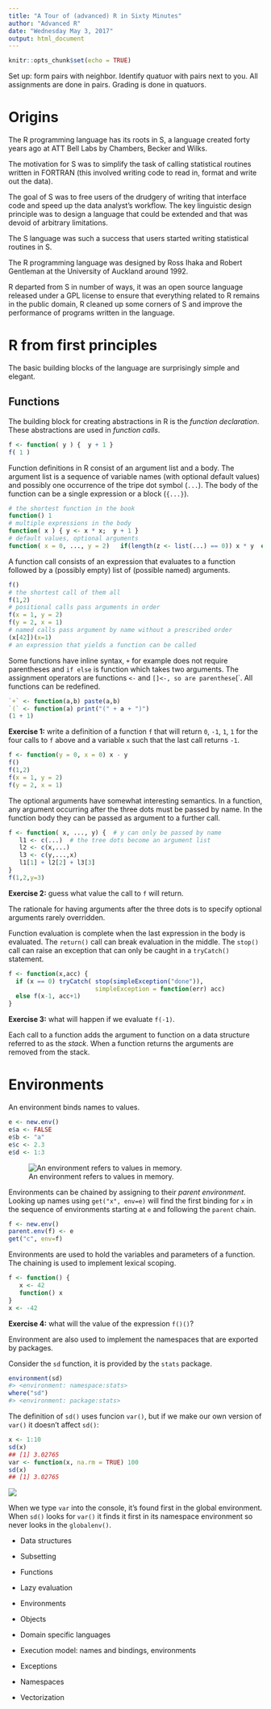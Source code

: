```yaml
---
title: "A Tour of (advanced) R in Sixty Minutes"
author: "Advanced R"
date: "Wednesday May 3, 2017"
output: html_document
---
```


```r
knitr::opts_chunk$set(echo = TRUE)
```

Set up: form pairs with neighbor. Identify quatuor with pairs next to you.  All assignments are done in pairs. Grading is done in quatuors.

# Origins

The R programming language has its roots in S, a language created forty years ago at ATT Bell Labs by Chambers, Becker and Wilks.

The motivation for S was to simplify the task of calling statistical routines written in FORTRAN (this involved writing code to read in, format and write out the data).

The goal of S was to free users of the drudgery of writing that interface code and speed up the data analyst's workflow.  The key linguistic design principle was to design a language that could be extended and that was devoid of arbitrary limitations.

The S language was such a success that users started writing statistical routines in S.

The R programming language was designed by Ross Ihaka and Robert Gentleman at the University of Auckland around 1992.  

R departed from S in number of ways, it was an open source language released under a GPL license to ensure that everything related to R remains in the public domain, R cleaned up some corners of S and improve the performance of programs written in the language.

#  R from first principles

The basic building blocks of the language are surprisingly simple and elegant.

## Functions

The building block for creating abstractions in R is the *function declaration*.  These abstractions are used in *function calls*.

```r
f <- function( y ) {  y + 1 }
f( 1 )
```

Function definitions in R consist of an argument list and a body. The argument list is a sequence of variable names (with optional default values) and possibly one occurrence of the tripe dot symbol (`...`).  The body of the function can be a single expression or a block (`{...}`).

```r
# the shortest function in the book
function() 1    
# multiple expressions in the body
function( x ) { y <- x * x;  y + 1 }
# default values, optional arguments
function( x = 0, ..., y = 2)   if(length(z <- list(...) == 0)) x * y  else x * y * z[[1]] 
```

A function call consists of an expression that evaluates to a function followed by a (possibly empty) list of (possible named) arguments.

```r
f()
# the shortest call of them all
f(1,2)
# positional calls pass arguments in order
f(x = 1, y = 2)
f(y = 2, x = 1)
# named calls pass argument by name without a prescribed order
(x[42])(x=1)
# an expression that yields a function can be called
```

Some functions have inline syntax, `+` for example does not require parentheses and `if else` is  function which takes two arguments.  The assignment operators are functions `<-` and `[]<-, so are parenthese `(`.  All functions can be redefined.

```r
`+` <- function(a,b) paste(a,b)
`(` <- function(a) print("(" + a + ")")
(1 + 1)
```

**Exercise 1:** write a definition of a function `f` that will return `0`, `-1`, `1`, `1` for the four calls to `f` above and a variable `x` such that the last call returns `-1`.

```r
f <- function(y = 0, x = 0) x - y
f()
f(1,2)
f(x = 1, y = 2)
f(y = 2, x = 1)
```

The optional arguments have somewhat interesting semantics. In a function, any argument occurring after the three dots must be passed by name.  In the function body they can be passed as argument to a further call.

```r
f <- function( x, ..., y) {  # y can only be passed by name
   l1 <- c(...)  # the tree dots become an argument list
   l2 <- c(x,...)
   l3 <- c(y,...,x)
   l1[1] + l2[2] + l3[3]
}
f(1,2,y=3)
```

**Exercise 2:** guess what value the call to `f` will return.

The rationale for having arguments after the three dots is to specify optional arguments rarely overridden.

Function evaluation is complete when the last expression in the body is evaluated. The `return()` call can break evaluation in the middle.  The `stop()` call can raise an exception that can only be caught in a `tryCatch()` statement. 

```r
f <- function(x,acc) {
  if (x == 0) tryCatch( stop(simpleException("done")), 
                        simpleException = function(err) acc)
  else f(x-1, acc+1) 
}  
```


**Exercise 3:** what will happen if we evaluate `f(-1)`.

Each call to a function adds the argument to function on a data structure referred to as the *stack*. When a function returns the arguments are removed from the stack.

# Environments

An environment binds names to values. 

```r
e <- new.env()
e$a <- FALSE
e$b <- "a"
e$c <- 2.3
e$d <- 1:3
```

![An environment refers to values in memory.](http://adv-r.had.co.nz/diagrams/environments.png/bindings.png)

Environments can be chained by assigning to their *parent environment*.  Looking up names using `get("x", env=e)` will find the first binding for `x` in the sequence of environments starting at `e` and following the `parent` chain.


```r
f <- new.env()
parent.env(f) <- e
get("c", env=f)
```

Environments are used to hold the variables and parameters of a function.  The chaining is used to implement lexical scoping.

```r
f <- function() {
   x <- 42
   function() x
}
x <- -42
```

**Exercise 4:** what will the value of the expression `f()()`?  

Environment are also used to implement the namespaces that are exported by packages.

Consider the `sd` function, it is provided by the `stats` package.

```r
environment(sd)
#> <environment: namespace:stats>
where("sd")
#> <environment: package:stats>
```

The definition of `sd()` uses funcion `var()`, but if we make our own version of `var()` it doesn’t affect `sd()`:

```r
x <- 1:10
sd(x)
## [1] 3.02765
var <- function(x, na.rm = TRUE) 100
sd(x)
## [1] 3.02765
```

![](http://adv-r.had.co.nz/diagrams/environments.png/namespace.png)

When we type `var` into the console, it’s found first in the global environment. When `sd()` looks for `var()` it finds it first in its namespace environment so never looks in the `globalenv()`.





* Data structures
* Subsetting
* Functions
* Lazy evaluation
* Environments
* Objects
* Domain specific languages

* Execution model:  names and bindings, environments

* Exceptions
* Namespaces

* Vectorization
